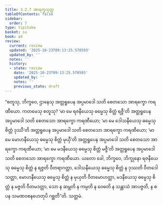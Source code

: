 ```yaml
---
title: 3.2.7 အာရက္ခသုတ္တ
tableOfContents: false
sidebar:
  order: 7
type: tipitaka
basket: su
book: a4
review:
  current: review
  updated: '2025-10-23T09:13:25.570593'
  updated_by: ''
  notes: ''
  history:
  - state: review
    date: '2025-10-23T09:13:25.570593'
    updated_by: ''
    notes: ''
    previous_state: draft
---
```



<ReviewStatus review={frontmatter.review} showDetails={true} />

<HypothesisAnnotation frontmatter={frontmatter} />

<DynamicBreadcrumb />

<Division number="117" book="a4" e="ch" v="15" p="435">

<Paragraph number="771" book="a4">
“စတူသု, ဘိက္ခဝေ, ဌာနေသု အတ္တရူပေန အပ္ပမာဒေါ သတိ စေတသော အာရက္ခော ကရဏီယော. ကတမေသု စတူသု? ‘မာ မေ ရဇနီယေသု ဓမ္မေသု စိတ္တံ ရဇ္ဇီ’တိ အတ္တရူပေန အပ္ပမာဒေါ သတိ စေတသော အာရက္ခော ကရဏီယော; ‘မာ မေ ဒေါသနီယေသု ဓမ္မေသု စိတ္တံ ဒုဿီ’တိ အတ္တရူပေန အပ္ပမာဒေါ သတိ စေတသော အာရက္ခော ကရဏီယော; ‘မာ မေ မောဟနီယေသု ဓမ္မေသု စိတ္တံ မုယှီ’တိ အတ္တရူပေန အပ္ပမာဒေါ သတိ စေတသော အာရက္ခော ကရဏီယော; ‘မာ မေ မဒနီယေသု ဓမ္မေသု စိတ္တံ မဇ္ဇီ’တိ အတ္တရူပေန အပ္ပမာဒေါ သတိ စေတသော အာရက္ခော ကရဏီယော.
</Paragraph>

<Paragraph number="772" book="a4">
ယတော ခေါ, ဘိက္ခဝေ, ဘိက္ခုနော ရဇနီယေသု ဓမ္မေသု စိတ္တံ န ရဇ္ဇတိ ဝီတရာဂတ္တာ, ဒေါသနီယေသု ဓမ္မေသု စိတ္တံ န ဒုဿတိ ဝီတဒေါသတ္တာ, မောဟနီယေသု ဓမ္မေသု စိတ္တံ န မုယှတိ ဝီတမောဟတ္တာ, မဒနီယေသု ဓမ္မေသု စိတ္တံ န မဇ္ဇတိ ဝီတမဒတ္တာ, သော န ဆမ္ဘတိ န ကမ္ပတိ န ဝေဓတိ န သန္တာသံ အာပဇ္ဇတိ, န စ ပန သမဏဝစနဟေတုပိ ဂစ္ဆတီ”တိ.

</Paragraph>
</Division>

<Paragraph number="773" type="center" book="a4">
သတ္တမံ.
</Paragraph>
